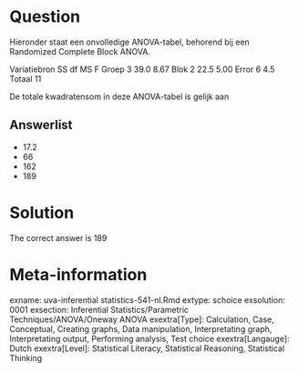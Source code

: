 Question
========

Hieronder staat een onvolledige ANOVA-tabel, behorend bij een Randomized Complete Block ANOVA.

Variatiebron SS df MS F
Groep 3 39.0 8.67
Blok 2 22.5 5.00
Error 6 4.5
Totaal 11

De totale kwadratensom in deze ANOVA-tabel is gelijk aan 

Answerlist
----------
* 17.2
* 66
* 162
* 189

Solution
========

The correct answer is  189 

Meta-information
================
exname: uva-inferential statistics-541-nl.Rmd 
extype: schoice 
exsolution: 0001 
exsection: Inferential Statistics/Parametric Techniques/ANOVA/Oneway ANOVA
exextra[Type]: Calculation, Case, Conceptual, Creating graphs, Data manipulation, Interpretating graph, Interpretating output, Performing analysis, Test choice 
exextra[Langauge]: Dutch 
exextra[Level]: Statistical Literacy, Statistical Reasoning, Statistical Thinking 

